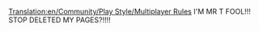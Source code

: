 [[Translation:en/Community/Play Style/Multiplayer Rules]]
I'M MR T FOOL!!!
STOP DELETED MY PAGES?!!!!